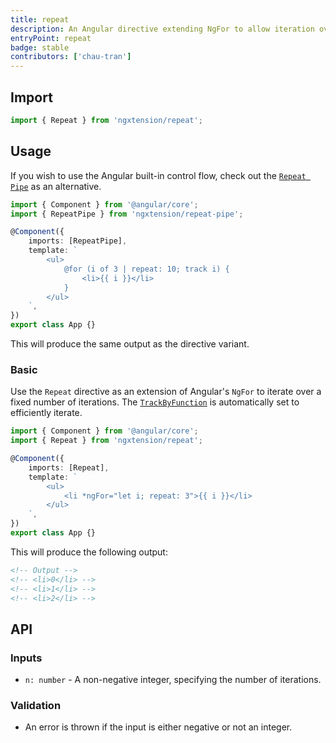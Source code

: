 ```yaml
---
title: repeat
description: An Angular directive extending NgFor to allow iteration over a fixed number of iterations.
entryPoint: repeat
badge: stable
contributors: ['chau-tran']
---
```



## Import

```ts
import { Repeat } from 'ngxtension/repeat';
```

## Usage

<Aside type="tip">

If you wish to use the Angular built-in control flow, check out the [`Repeat Pipe`](/utilities/pipes/repeat) as an alternative.

```ts
import { Component } from '@angular/core';
import { RepeatPipe } from 'ngxtension/repeat-pipe';

@Component({
	imports: [RepeatPipe],
	template: `
		<ul>
			@for (i of 3 | repeat: 10; track i) {
				<li>{{ i }}</li>
			}
		</ul>
	`,
})
export class App {}
```

This will produce the same output as the directive variant.

</Aside>

### Basic

Use the `Repeat` directive as an extension of Angular's `NgFor` to iterate over a fixed number of iterations. The [`TrackByFunction`](https://angular.io/api/core/TrackByFunction) is automatically set to efficiently iterate.

```ts
import { Component } from '@angular/core';
import { Repeat } from 'ngxtension/repeat';

@Component({
	imports: [Repeat],
	template: `
		<ul>
			<li *ngFor="let i; repeat: 3">{{ i }}</li>
		</ul>
	`,
})
export class App {}
```

This will produce the following output:

```html
<!-- Output -->
<!-- <li>0</li> -->
<!-- <li>1</li> -->
<!-- <li>2</li> -->
```

## API

### Inputs

- `n: number` - A non-negative integer, specifying the number of iterations.

### Validation

- An error is thrown if the input is either negative or not an integer.
